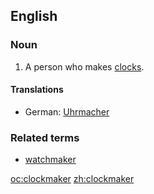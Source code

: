 ==English==

===Noun===
{{en-noun}}

#A person who makes [[clock]]s.

====Translations====
{{trans-top|person who makes clocks}}
*German: [[Uhrmacher]] {{m}}
{{trans-mid}}
{{trans-bottom}}

===Related terms===
*[[watchmaker]]

[[oc:clockmaker]]
[[zh:clockmaker]]
